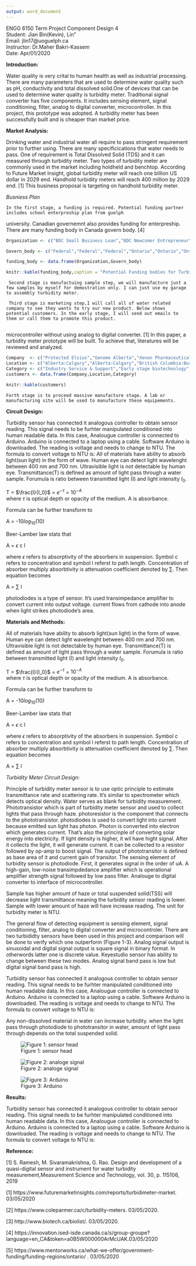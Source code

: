 ```yaml
---
output: word_document
---  
```


ENGG 6150 Term Project Component Design 4    
Student: Jian Bin(Kevin), Lin"  
Email: jlin17@uoguelph.ca  
Instructor: Dr.Maher Bakri-Kassem  
Date: Apr/01/2020   

\newpage  

**Introduction:**  


Water quality is very crital to human health as well as industrial processing. There are many parameters that are used to determine water quality such as pH, conductivity and total dissolved solid.One of devices that can be used to determine water quality is turbidity meter. Traditional signal converter has five components. It includes sensing element, signal conditioning, filter, analog to digital converter, microcontroller. In this project, this prototype was adopted. A turbidity meter has been successfully built and is cheaper than market price. 

**Market Analysis:**  



Drinking water and industrial water all require to pass stringent requirement prior to further using. There are many specificications that water needs to pass. One of requirement is Total Dissolved Solid (TDS) and it can measured through turbidity meter. Two types of turbidity meter are commonly used in the market including holdheld and benchtop. According to Future Market Insight, global turbidity meter will reach one billion US dollar in 2029 end. Handhold turbidity meters will reach 400 million by 2029 end. [1] This business proposal is targeting on handhold turbidity meter.  


*Busniess Plan*  

    In the first stage, a funding is required. Potential funding partner includes school enterpreship plan from guelph
university. Canadian governemnt also provides funding for enterpreship. There are many funding body in Canada govern body. [4]

```r
Organization <- c("BDC Small Business Loan","BDC Newcomer Entrepreneur","Canada Small Business Financicing Program","MaRS Investment Accelerator Fund","OCE Market Readiness Program", "OCE Voucher Programs")

Govern_body <- c("Federal","Federal","Federal","Ontario","Ontario","Ontario")

funding_body <- data.frame(Organization,Govern_body)

knitr::kable(funding_body,caption = "Potential Funding bodies for Turbidity Meter Startup")

```

     Second stage is manufactuing sample step, we will manufacture just a few samples by myself for demostration only. I can just use my garage to assembly turbidity meter.  

     Third stage is marketing step,I will call all of water related company to see they wants to try our new product. Below shows potential customers. In the early stage, I will send out emails to them or call them to promote this product. 
     
microcontroller without using analog to digital converter. [1] In this paper, a turbidity meter prototype will be built. To achieve that, literatures will be reviewed and analyzed.




     
```r
Company  <- c("Protected Elsius","Genome Alberta","Xenon Pharmaceuticals Inc", "Takeda Canada Inc","BIOTECanada","MaRS Discovery District","University of Waterloo","Merck Canada","Pfizer Canada Inc","Valeant Canada","BioAuxilium Research")
Location <- c("Alberta:Calgary","Alberta:Calgary","British Columbia:Burnaby","Ontarion:Oakville","Ontario:Ottawa","Ontario:Toronto","Ontario :Waterloo","Quebec:Kirkland","Quebec:Kirkland","Quebec:Montreal","Quebec:St Laurent")
Category <- c("Industry Service & Support","Early stage biotechnology","Early stage biotechnology","Commercial biotechnolgoy","Industry Organization","Incubator & Accelerator","Research and Academia","Commercial biotechnology","Commercial biotechnology", "Industry Service & Support","Commercial biotechnology")
customers <- data.frame(Company,Location,Category)

knitr::kable(customers)
```



    Forth stage is to proceed massive manufacture stage. A lab or manufacturing site will be used to manufacture these equipements. 

**Circuit Design:**

 Turbidity sensor has connected it analogous controller to obtain sensor reading. This signal needs to be furhter manipulated conditioned into human readable data. In this case, Analougue controller is connected to Arduino. Arduino is connected to a laptop using a cable. Software Arduino is downloaded. The reading is voltage and needs to change to NTU. The formula to convert voltage to NTU is: 
   All of materials have ability to absorb light(sun light) in the form of wave. Human eye can detect light wavelenght between 400 nm and 700 nm. Ultravisible light is not detectable by human eye. Transmittance(T) is defined as amount of light pass through a water sample. Forumula is ratio between transmitted light (I) and light intensity $I_0$.  
   
   T = $\frac{I}{I_0}$ = $e^{-\tau}$ = $10^{-A}$  
   where $\tau$ is optical depth or opacity of the medium. A is absorbance. 
   
   Formula can be further transform to  
   
   A = -10$log_{10}(10)$  
   
   Beer-Lamber law stats that  
   
   A = $\epsilon$ c l  
   
   where $\epsilon$ refers to absorptivity of the absorbers in suspension. Symbol c refers to concentration and symbol l referst to path length. Concentration of absorber multiply absorbtivity is attenuation coefficient denoted by $\sum$. Then equation becomes  
   
   
A = $\sum$ l  
   
   photodiodes is a type of sensor. It's used transimpedance amplifier to convert current into output voltage. 
   current flows from cathode into anode when light strikes photodiode's area. 
   

**Materials and Methods:**  

   All of materials have ability to absorb light(sun light) in the form of wave. Human eye can detect light wavelenght between 400 nm and 700 nm. Ultravisible light is not detectable by human eye. Transmittance(T) is defined as amount of light pass through a water sample. Forumula is ratio between transmitted light (I) and light intensity $I_0$.  
   
   T = $\frac{I}{I_0}$ = $e^{-\tau}$ = $10^{-A}$  
   where $\tau$ is optical depth or opacity of the medium. A is absorbance. 
   
   Formula can be further transform to  
   
   A = -10$log_{10}(10)$  
   
   Beer-Lamber law stats that  
   
   A = $\epsilon$ c l  
   
   where $\epsilon$ refers to absorptivity of the absorbers in suspension. Symbol c refers to concentration and symbol l referst to path length. Concentration of absorber multiply absorbtivity is attenuation coefficient denoted by $\sum$. Then equation becomes  
   
   
A = $\sum$ l  
   
   
   

*Turbidity Meter Circuit Design:*  

 Principle of turbidity meter sensor is to use optic principle to estimate transmittance rate and scattering rate. It's similar to spectrometer which detects optical density. Water serves as blank for turbidity measurement. Phototransistor which is part of turbidity meter sensor and used to collect lights that pass through haze. photoresistor is the component that connects to the phototransistor. photodiodes is used to convert light into current because emitted sun light has photon. Photon is converted into electron which generates current. That's also the princinple of converting solar energy into electricity.  If light density is higher, it wil have hight signal. After it collects the light, it will generate current. It can be collected to a resistor followed by op-amp to boost signal. The output of phototransitor is defined as base area of it and current gain of transitor. The sensing element of turbidity sensor is photodiode. First, it generates signal in the order of uA. A high-gain, low-noise transimpdedance amplifier which is operational amplifier strength signal followed by low pass filter. Analouge to digital converter to interface of microcontroller. 
     
     

Sample has higher amount of haze or total suspended solid(TSS) will decrease light transmittance meaning the turbidity sensor reading is lower. Sample with lower amount of haze will have increase reading. The unit for turbidity meter is NTU.
     
The general flow of detecting equipment is sensing element, signal conditioning, filter, analog to digital converter and microcontroler. There are two turbididty sensors have been used in this project and comparison will be done to verify which one outperform (Figure 1-3). Analog signal output is sinusoidal and digital signal output is square signal in binary format. In otherwords latter one is discrete value. Keyestudio sensor has ability to change between these two modes. Analog signal band pass is low but digital signal band pass is high.   
    
    
Turbidity sensor has connected it analogous controller to obtain sensor reading. This signal needs to be furhter manipulated conditioned into human readable data. In this case, Analougue controller is connected to Arduino. Arduino is connected to a laptop using a cable. Software Arduino is downloaded. The reading is voltage and needs to change to NTU. The formula to convert voltage to NTU is: 
     


Any non-dissolved material in water can increase turbidity. when the light pass through photodiode to phototransitor in water, amount of light pass through depends on the total suspended solid.


![Figure 1: sensor head](/Users/Kevin/Documents/MENG/Courses/UoG_Bioinstrumentation/Project/Report/picture/s1.jpeg)


![Figure 2: analoge signal](/Users/Kevin/Documents/MENG/Courses/UoG_Bioinstrumentation/Project/Report/picture/s6.jpeg)



![Figure 3: Arduino](/Users/Kevin/Documents/MENG/Courses/UoG_Bioinstrumentation/Project/Report/picture/Adduino.png)

   
   
   
**Results:**   
   


 Turbidity sensor has connected it analogous controller to obtain sensor reading. This signal needs to be furhter manipulated conditioned into human readable data. In this case, Analougue controller is connected to Arduino. Arduino is connected to a laptop using a cable. Software Arduino is downloaded. The reading is voltage and needs to change to NTU. The formula to convert voltage to NTU is: 







  
  
  
    
\pagebreak  
  
  


**Reference:**  


[1] S. Ramesh, M. Sivaramakrishna, G. Rao. Design and development of a quasi-digital sensor and instrument for water turbidity measurement,Measurement Science and Technology, vol. 30, p. 115106, 2019 



[1] https://www.futuremarketinsights.com/reports/turbidimeter-market. 03/05/2020

[2] https://www.coleparmer.ca/c/turbidity-meters. 03/05/2020.

[3] http://www.biotech.ca/biolist/. 03/05/2020. 
 
[4] https://innovation.ised-isde.canada.ca/s/group-groupe?language=en_CA&token=a0B5W000000ArMcUAK.03/05/2020

[5] https://www.mentorworks.ca/what-we-offer/government-funding/funding-regions/ontario/ . 03/05/2020





